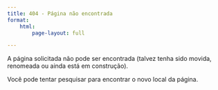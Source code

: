 ```yaml
---
title: 404 - Página não encontrada
format: 
    html:
        page-layout: full

---
```


A página solicitada não pode ser encontrada (talvez tenha sido movida, renomeada ou ainda está em construção).

Você pode tentar pesquisar para encontrar o novo local da página.